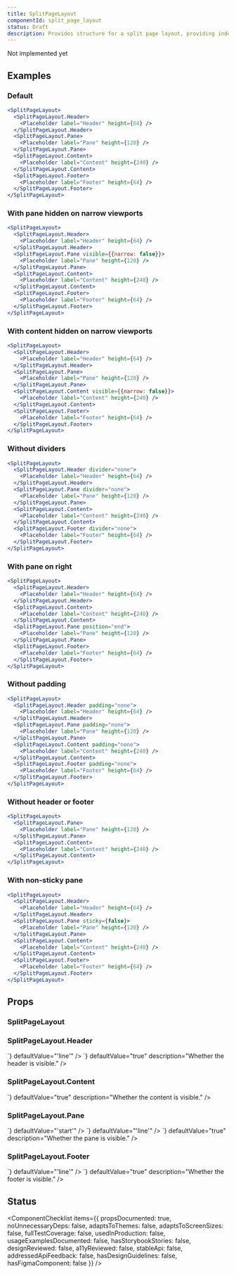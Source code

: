 ```yaml
---
title: SplitPageLayout
componentId: split_page_layout
status: Draft
description: Provides structure for a split page layout, providing independent scrolling for the pane and content regions. Useful for responsive list/detail patterns, when an item in the pane updates the page content on selection.
---
```


<Note variant="warning">Not implemented yet</Note>

## Examples

### Default

```jsx
<SplitPageLayout>
  <SplitPageLayout.Header>
    <Placeholder label="Header" height={64} />
  </SplitPageLayout.Header>
  <SplitPageLayout.Pane>
    <Placeholder label="Pane" height={120} />
  </SplitPageLayout.Pane>
  <SplitPageLayout.Content>
    <Placeholder label="Content" height={240} />
  </SplitPageLayout.Content>
  <SplitPageLayout.Footer>
    <Placeholder label="Footer" height={64} />
  </SplitPageLayout.Footer>
</SplitPageLayout>
```

### With pane hidden on narrow viewports

```jsx
<SplitPageLayout>
  <SplitPageLayout.Header>
    <Placeholder label="Header" height={64} />
  </SplitPageLayout.Header>
  <SplitPageLayout.Pane visible={{narrow: false}}>
    <Placeholder label="Pane" height={120} />
  </SplitPageLayout.Pane>
  <SplitPageLayout.Content>
    <Placeholder label="Content" height={240} />
  </SplitPageLayout.Content>
  <SplitPageLayout.Footer>
    <Placeholder label="Footer" height={64} />
  </SplitPageLayout.Footer>
</SplitPageLayout>
```

### With content hidden on narrow viewports

```jsx
<SplitPageLayout>
  <SplitPageLayout.Header>
    <Placeholder label="Header" height={64} />
  </SplitPageLayout.Header>
  <SplitPageLayout.Pane>
    <Placeholder label="Pane" height={120} />
  </SplitPageLayout.Pane>
  <SplitPageLayout.Content visible={{narrow: false}}>
    <Placeholder label="Content" height={240} />
  </SplitPageLayout.Content>
  <SplitPageLayout.Footer>
    <Placeholder label="Footer" height={64} />
  </SplitPageLayout.Footer>
</SplitPageLayout>
```

### Without dividers

```jsx
<SplitPageLayout>
  <SplitPageLayout.Header divider="none">
    <Placeholder label="Header" height={64} />
  </SplitPageLayout.Header>
  <SplitPageLayout.Pane divider="none">
    <Placeholder label="Pane" height={120} />
  </SplitPageLayout.Pane>
  <SplitPageLayout.Content>
    <Placeholder label="Content" height={240} />
  </SplitPageLayout.Content>
  <SplitPageLayout.Footer divider="none">
    <Placeholder label="Footer" height={64} />
  </SplitPageLayout.Footer>
</SplitPageLayout>
```

### With pane on right

```jsx
<SplitPageLayout>
  <SplitPageLayout.Header>
    <Placeholder label="Header" height={64} />
  </SplitPageLayout.Header>
  <SplitPageLayout.Content>
    <Placeholder label="Content" height={240} />
  </SplitPageLayout.Content>
  <SplitPageLayout.Pane position="end">
    <Placeholder label="Pane" height={120} />
  </SplitPageLayout.Pane>
  <SplitPageLayout.Footer>
    <Placeholder label="Footer" height={64} />
  </SplitPageLayout.Footer>
</SplitPageLayout>
```

### Without padding

```jsx
<SplitPageLayout>
  <SplitPageLayout.Header padding="none">
    <Placeholder label="Header" height={64} />
  </SplitPageLayout.Header>
  <SplitPageLayout.Pane padding="none">
    <Placeholder label="Pane" height={120} />
  </SplitPageLayout.Pane>
  <SplitPageLayout.Content padding="none">
    <Placeholder label="Content" height={240} />
  </SplitPageLayout.Content>
  <SplitPageLayout.Footer padding="none">
    <Placeholder label="Footer" height={64} />
  </SplitPageLayout.Footer>
</SplitPageLayout>
```

### Without header or footer

```jsx
<SplitPageLayout>
  <SplitPageLayout.Pane>
    <Placeholder label="Pane" height={120} />
  </SplitPageLayout.Pane>
  <SplitPageLayout.Content>
    <Placeholder label="Content" height={240} />
  </SplitPageLayout.Content>
</SplitPageLayout>
```

### With non-sticky pane

```jsx
<SplitPageLayout>
  <SplitPageLayout.Header>
    <Placeholder label="Header" height={64} />
  </SplitPageLayout.Header>
  <SplitPageLayout.Pane sticky={false}>
    <Placeholder label="Pane" height={120} />
  </SplitPageLayout.Pane>
  <SplitPageLayout.Content>
    <Placeholder label="Content" height={240} />
  </SplitPageLayout.Content>
  <SplitPageLayout.Footer>
    <Placeholder label="Footer" height={64} />
  </SplitPageLayout.Footer>
</SplitPageLayout>
```

## Props

### SplitPageLayout

<PropsTable>
  <PropsTableSxRow />
</PropsTable>

### SplitPageLayout.Header

<PropsTable>
  <PropsTableRow
    name="divider"
    // TODO: Document ResponsiveValue
    // This prop accepts a viewport range map (i.e. {regular: ..., narrow: ...}) in addition to a single value.
    // The `regular` and `wide` keys of the viewport range map can be 'none' or 'line'.
    // The `narrow` key of the viewport range map can be 'none' or 'line' or 'filled'.
    type={`ResponsiveValue<
  'none' | 'line',
  'none' | 'line' | 'filled'
>`}
    defaultValue="'line'"
  />
  <PropsTableRow
    name="visible"
    type={`ResponsiveValue<boolean>`}
    defaultValue="true"
    description="Whether the header is visible."
  />
  <PropsTableRow
    name="padding"
    type={`| 'none'
| 'normal'
| 'condensed'`}
    defaultValue="'normal'"
  />
  <PropsTableSxRow />
</PropsTable>

### SplitPageLayout.Content

<PropsTable>
  <PropsTableRow
    name="width"
    type={`| 'full'
| 'medium'
| 'large'
| 'xlarge'`}
    defaultValue="'xlarge'"
    description="The maximum width of the content region."
  />
  <PropsTableRow
    name="visible"
    type={`ResponsiveValue<boolean>`}
    defaultValue="true"
    description="Whether the content is visible."
  />
  <PropsTableRow
    name="padding"
    type={`| 'none'
| 'normal'
| 'condensed'`}
    defaultValue="'normal'"
  />
  <PropsTableSxRow />
</PropsTable>

### SplitPageLayout.Pane

<PropsTable>
  <PropsTableRow
    name="position"
    type={`ResponsiveValue<
  'start' | 'end'
>`}
    defaultValue="'start'"
  />
  <PropsTableRow
    name="width"
    type={`| 'small'
| 'medium'
| 'large'`}
    defaultValue="'medium'"
    description="The width of the pane."
  />
  <PropsTableRow
    name="divider"
    type={`ResponsiveValue<
  'none' | 'line',
  'none' | 'line' | 'filled'
>`}
    defaultValue="'line'"
  />
  <PropsTableRow
    name="visible"
    type={`ResponsiveValue<boolean>`}
    defaultValue="true"
    description="Whether the pane is visible."
  />
  <PropsTableRow
    name="padding"
    type={`| 'none'
| 'normal'
| 'condensed'`}
    defaultValue="'normal'"
  />
  <PropsTableSxRow />
</PropsTable>

### SplitPageLayout.Footer

<PropsTable>
  <PropsTableRow
    name="divider"
    type={`ResponsiveValue<
  'none' | 'line',
  'none' | 'line' | 'filled'
>`}
    defaultValue="'line'"
  />
  <PropsTableRow
    name="visible"
    type={`ResponsiveValue<boolean>`}
    defaultValue="true"
    description="Whether the footer is visible."
  />
  <PropsTableRow
    name="padding"
    type={`| 'none'
| 'normal'
| 'condensed'`}
    defaultValue="'normal'"
  />
  <PropsTableSxRow />
</PropsTable>

## Status

<ComponentChecklist
  items={{
    propsDocumented: true,
    noUnnecessaryDeps: false,
    adaptsToThemes: false,
    adaptsToScreenSizes: false,
    fullTestCoverage: false,
    usedInProduction: false,
    usageExamplesDocumented: false,
    hasStorybookStories: false,
    designReviewed: false,
    a11yReviewed: false,
    stableApi: false,
    addressedApiFeedback: false,
    hasDesignGuidelines: false,
    hasFigmaComponent: false
  }}
/>
